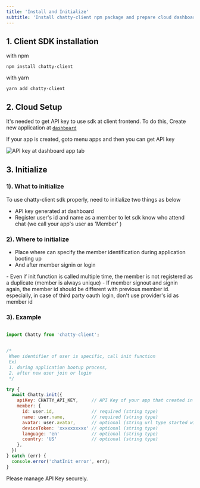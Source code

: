 ```yaml
---
title: 'Install and Initialize'
subtitle: 'Install chatty-client npm package and prepare cloud dashboard and How to initialize chatty sdk'
---
```


## 1. Client SDK installation

with npm
```npm
npm install chatty-client
```

with yarn
```yarn
yarn add chatty-client
```


## 2. Cloud Setup

It's needed to get API key to use sdk at client frontend. To do this, Create new application at [`dashboard`](https://devdashboard.chatty-cloud.com)

If your app is created, goto menu apps and then you can get API key


![API key at dashboard app tab](/img/docs/dashboard-apikey.png)


## 3. Initialize

### 1). What to initialize

To use chatty-client sdk properly, need to initialize two things as below

- API key generated at dashboard
- Register user's id and name as a member to let sdk know who attend chat (we call your app's user as 'Member' )


### 2). Where to initialize
- Place where can specify the member identification during application booting up
- And after member signin or login


<InfoBlock type="note">
- Even if init function is called multiple time, the member is not registered as a duplicate (member is always unique)
- If member signout and signin again, the member id should be different with previous member id. especially, in case of third party oauth login, don't use provider's id as member id
</InfoBlock>


### 3). Example

```javascript

import Chatty from 'chatty-client';


/*
 When identifier of user is specific, call init function
 Ex) 
 1. during application bootup process, 
 2. after new user join or login
 */

try {
  await Chatty.init({
    apiKey: CHATTY_API_KEY,     // API Key of your app that created in dashboard 
    member: {
      id: user.id,              // required (string type)
      name: user.name,          // required (string type)
      avatar: user.avatar,      // optional (string url type started with 'https://')  
      deviceToken: 'xxxxxxxxxx' // optional (string type)
      language: 'en'            // optional (string type)
      country: 'US'             // optional (string type)
    },
  })
} catch (err) {
  console.error('chatInit error', err);
}

```
<InfoBlock type="warning">
  Please manage API Key securely.
</InfoBlock>



